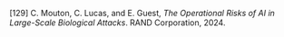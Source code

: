 \[129\]	C. Mouton, C. Lucas, and E. Guest, *The Operational Risks of AI in Large-Scale Biological Attacks*. RAND Corporation, 2024\.